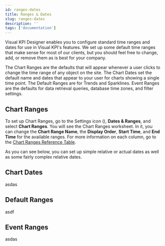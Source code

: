 ```yaml
---
id: ranges-dates
title: Ranges & Dates
slug: ranges-dates
description: ''
tags: ['documentation']
---
```



Visual KPI Designer enables you to configure standard time ranges and dates for use in Visual KPI's features. We set up some default time ranges that make sense for most of our clients, but you should feel free to change, add, or remove them as is best for your company.

The Chart Ranges are the defaults that will appear whenever a user clicks to change the time range of any object on the site. The Chart Dates set the default name and dates that appear to your user for charts showing a single time point. The Default Ranges are for Trends and Sparklines. Event Ranges are the defaults for data retrieval queries, database time zones, and filter settings.

## Chart Ranges

To set up Chart Ranges, go to the Settings icon (<PngFont name='options28' />), **Dates & Ranges**, and select **Chart Ranges**. You will see the Chart Ranges worksheet. In it, you can change the **Chart Range Name**, the **Display Order**, **Start Time**, and **End Time** for the available ranges. For more information on each column, go to the [Chart Ranges Reference Table](/docs/reference/visual-kpi-designer/site-settings/chart-ranges).

As you can see below, you can set up simple relative or actual dates as well as some fairly complex relative dates.

<StylizedImage
  imgURL="img/designer/dates-ranges-chart-ranges.png"
  alt="Chart Ranges"
/>

## Chart Dates

asdas

<StylizedImage
  imgURL="img/designer/dates-ranges-chart-dates.png"
  alt="Chart Dates"
/>

## Default Ranges

asdf

<StylizedImage
  imgURL="img/designer/dates-ranges-default-ranges.png"
  alt="Default Ranges"
/>

## Event Ranges

asdas

<StylizedImage
  imgURL="img/designer/dates-ranges-event-ranges.png"
  alt="Event Ranges"
/>